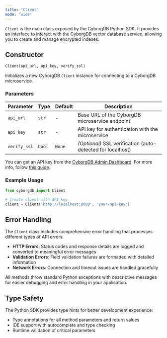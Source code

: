 ```yaml
---
title: "Client"
mode: "wide"
---
```


`Client` is the main class exposed by the CyborgDB Python SDK. It provides an interface to interact with the CyborgDB vector database service, allowing you to create and manage encrypted indexes.

## Constructor

```python
Client(api_url, api_key, verify_ssl)
```

Initializes a new CyborgDB `Client` instance for connecting to a CyborgDB microservice.

### Parameters
| Parameter | Type | Default | Description |
|-----------|------|---------|-------------|
| `api_url` | `str` | - | Base URL of the CyborgDB microservice endpoint |
| `api_key` | `str` | - | API key for authentication with the microservice |
| `verify_ssl` | `bool` | `None` | _(Optional)_ SSL verification (auto-detected for localhost) |

You can get an API key from the [CyborgDB Admin Dashboard](https://cyborgdb.co). For more info, follow [this guide](../../../intro/get-api-key).

### Example Usage

```python
from cyborgdb import Client

# Create client with API key
client = Client('http://localhost:8000', 'your-api-key')
```

## Error Handling

The `Client` class includes comprehensive error handling that processes different types of API errors:

- **HTTP Errors**: Status codes and response details are logged and converted to meaningful error messages
- **Validation Errors**: Field validation failures are formatted with detailed information
- **Network Errors**: Connection and timeout issues are handled gracefully

All methods throw standard Python exceptions with descriptive messages for easier debugging and error handling in your application.

## Type Safety

The Python SDK provides type hints for better development experience:

- Type annotations for all method parameters and return values
- IDE support with autocomplete and type checking
- Runtime validation of critical parameters